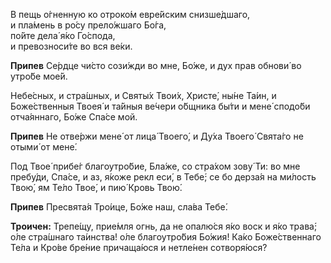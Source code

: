 В пещь о́гненную ко отроко́м евре́йским снизше́дшаго,  
и пла́мень в ро́су прело́жшаго Бо́га,  
по́йте дела́ я́ко Го́спода,  
и превозноси́те во вся ве́ки.

**Припев** Се́рдце чи́сто сози́жди во мне, Бо́же, и дух прав обнови́ во утро́бе мое́й.

Небе́сных, и стра́шных, и Cвяты́х Твои́х, Христе́, ны́не Та́ин, и Боже́ственныя Твоея́ и та́йныя ве́чери о́бщника бы́ти и мене́ сподо́би отча́яннаго, Бо́же Спа́се мой.

**Припев** Не отве́ржи мене́ от лица́ Твоего́, и Ду́ха Твоего́ Свята́го не отыми́ от мене́.

Под Твое́ прибе́г благоутро́бие, Бла́же, со стра́хом зову́ Ти: во мне пребу́ди, Спа́се, и аз, я́коже рекл еси́, в Тебе́; се бо дерза́я на ми́лость Твою́, ям Те́ло Твое́, и пию́ Кровь Твою́.

**Припев** Пресвята́я Тро́ице, Бо́же наш, сла́ва Тебе́.

**Троичен:** Трепе́щу, прие́мля огнь, да не опалю́ся я́ко воск и я́ко трава́; о́ле стра́шнаго та́инства! о́ле благоутро́бия Бо́жия! Ка́ко Боже́ственнаго Те́ла и Кро́ве бре́ние причаща́юся и нетле́нен сотворя́юся?
